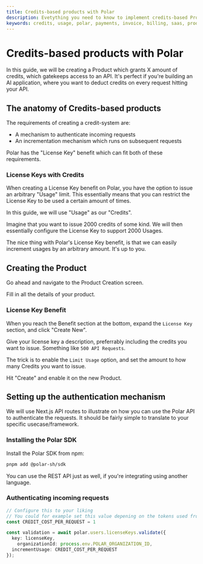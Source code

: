 ```yaml
---
title: Credits-based products with Polar
description: Evetything you need to know to implement credits-based Products with Polar
keywords: credits, usage, polar, payments, invoice, billing, saas, product, lemon squeezy, api, gatekeep
---
```


# Credits-based products with Polar

In this guide, we will be creating a Product which grants X amount of credits, which gatekeeps access to an API. It's perfect if you're building an AI application, where you want to deduct credits on every request hitting your API.

## The anatomy of Credits-based products

The requirements of creating a credit-system are:

- A mechanism to authenticate incoming requests
- An incrementation mechanism which runs on subsequent requests

Polar has the "License Key" benefit which can fit both of these requirements.

### License Keys with Credits

When creating a License Key benefit on Polar, you have the option to issue an arbitrary "Usage" limit. This essentially means that you can restrict the License Key to be used a certain amount of times.

In this guide, we will use "Usage" as our "Credits".

Imagine that you want to issue 2000 credits of some kind. We will then essentially configure the License Key to support 2000 Usages.

The nice thing with Polar's License Key benefit, is that we can easily increment usages by an arbitrary amount. It's up to you.

## Creating the Product

Go ahead and navigate to the Product Creation screen.

Fill in all the details of your product.

### License Key Benefit

When you reach the Benefit section at the bottom, expand the `License Key` section, and click "Create New".

Give your license key a description, preferrably including the credits you want to issue. Something like `500 API Requests`.

The trick is to enable the `Limit Usage` option, and set the amount to how many Credits you want to issue.

Hit "Create" and enable it on the new Product.

## Setting up the authentication mechanism

We will use Next.js API routes to illustrate on how you can use the Polar API to authenticate the requests. It should be fairly simple to translate to your specific usecase/framework.

### Installing the Polar SDK

Install the Polar SDK from npm:

```bash
pnpm add @polar-sh/sdk
```

You can use the REST API just as well, if you're integrating using another language.

### Authenticating incoming requests

```typescript
// Configure this to your liking
// You could for example set this value depening on the tokens used from openai, etc.
const CREDIT_COST_PER_REQUEST = 1

const validation = await polar.users.licenseKeys.validate({
  key: licenseKey,
	organizationId: process.env.POLAR_ORGANIZATION_ID,
  incrementUsage: CREDIT_COST_PER_REQUEST
});
```
